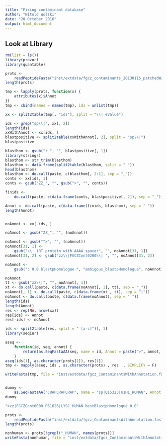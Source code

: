 ```yaml
---
title: "Fixing contaminant database"
author: "Witold Wolski"
date: "20 October 2016"
output: html_document
---
```


## Look at Library

```r
rm(list = ls())
library(prozor)
library(quantable)

prots <-
    readPeptideFasta("inst/extdata/fgcz_contaminants_20130115_patchedWithRespectiveUniprot2.fasta")
length(prots)

tmp <- lapply(prots, function(x) {
    attributes(x)$Annot
})
tmp <- cbind(names = names(tmp), ids = unlist(tmp))

xx <- split2table(tmp[, "ids"], split = "\\| eValue")

ids <- grep("sp\\|", xx[, 2])
length(ids)
xxWithAnnot <- xx[ids, ]
blastpositive <- split2table(xxWithAnnot[, 2], split = "sp\\|")
blastpositive

blasthom <- gsub(": ", "", blastpositive[, 1])
library(stringr)
blasthom <- str_trim(blasthom)
blasthom <- data.frame(split2table(blasthom, split = " "))
head(blasthom)
blasthom <- do.call(paste, c(blasthom[, 2:1], sep = "_"))
conts <- xx[ids, 1]
conts <- gsub("ZZ_", "", gsub(">", "", conts))

finids <-
    do.call(paste, c(data.frame(conts, blastpositive[, 2]), sep = "_"))

Annot <- do.call(paste, c(data.frame(finids, blasthom), sep = " "))
length(Annot)


noAnnot <- xx[-ids, ]

noAnnot <- gsub("ZZ_", "", (noAnnot))

noAnnot <- gsub("^>", "", (noAnnot))
noAnnot[31, 1] <-
    gsub("\\| iRT protein with AAAA spacer", "", noAnnot[31, 1])
noAnnot[31, 2] <- gsub("zz\\|FGCZCont0260\\| ", "", noAnnot[31, 2])

noAnnot <-
    gsub(": 0.0 blastpHomologue ", "ambigous_blastpHomologue", noAnnot)

noAnnot
tt <- gsub("zz\\|", "", noAnnot[, 1])
xt <- do.call(paste, c(data.frame(noAnnot[, 1], tt), sep = "_"))
noAnnot[, 1] <- do.call(paste, c(data.frame(xt , tt), sep = "|"))
noAnnot <- do.call(paste, c(data.frame(noAnnot), sep = " "))
length(ids)
length(Annot)
res <- rep(NA, nrow(xx))
res[ids] <- Annot
res[-ids] <- noAnnot

ids <- split2table(res, split = " [a-z]")[, 1]
library(seqinr)

aseq <-
    function(id, seq, annot) {
        return(as.SeqFastaAA(seq, name = id, Annot = paste(">", annot, sep = "")))
    }
aseq(ids[1], as.character(prots[1]), res[1])
tmp <- mapply(aseq, ids , as.character(prots) , res  , SIMPLIFY = F)

writeFasta(tmp, file = "inst/extdata/fgcz_ContaminantsWithAnnotation.fasta")


dummy <-
    as.SeqFastaAA("CRAPCRAPCRAP", name = "sp|Q15323|K1H1_HUMAN", Annot = ">zz|ZZ_FGCZCont0005| eValue: 1.0e-54 blastpHomologue sp|Q15323|K1H1_HUMAN")
dummy

">zz|FGCZCont0000_P61626|LYSC_HUMAN bestBlastpHomologue_0.0"

```


```r


prots <-
    readPeptideFasta("inst/extdata/fgcz_ContaminantsWithAnnotation.fasta")
length(prots)

nonhuman <- prots[!grepl("_HUMAN", names(prots))]
writeFasta(nonhuman, file = "inst/extdata/fgcz_ContaminantsWithAnnotationNoHuman.fasta")

```
